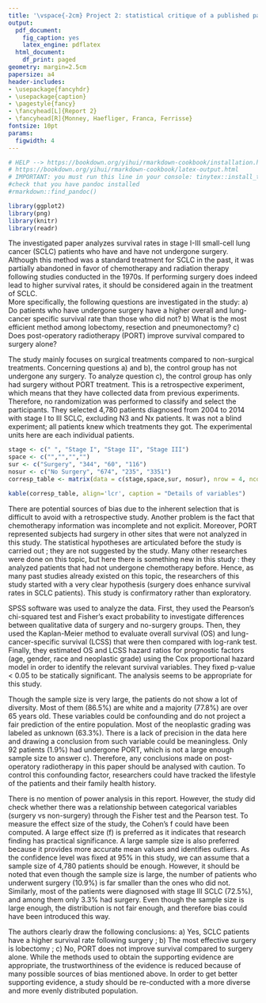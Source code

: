 ```yaml
---
title: '\vspace{-2cm} Project 2: statistical critique of a published paper'
output:
  pdf_document:
    fig_caption: yes
    latex_engine: pdflatex
  html_document:
    df_print: paged
geometry: margin=2.5cm
papersize: a4
header-includes:
- \usepackage{fancyhdr}
- \usepackage{caption}
- \pagestyle{fancy}
- \fancyhead[L]{Report 2}
- \fancyhead[R]{Monney, Haefliger, Franca, Ferrisse}
fontsize: 10pt
params:
  figwidth: 4
---
```


```r
# HELP --> https://bookdown.org/yihui/rmarkdown-cookbook/installation.html
# https://bookdown.org/yihui/rmarkdown-cookbook/latex-output.html
# IMPORTANT: you must run this line in your console: tinytex::install_tinytex()
#check that you have pandoc installed
#rmarkdown::find_pandoc()
```

```{=latex}
\thispagestyle{fancy}
```
```r
library(ggplot2)
library(png)
library(knitr)
library(readr)
```

```{=html}
<!--
1. Briefly give the biomedical background for the paper. What question/hypothesis is being investigated? 
  - What question(s) does the study address?
  - Is the study exploratory or confirmatory?
-->
```

\vspace{-1.5cm}

The investigated paper analyzes survival rates in stage I-III small-cell lung cancer (SCLC) patients who have and have not undergone surgery. Although this method was a standard treatment for SCLC in the past, it was partially abandoned in favor of chemotherapy and radiation therapy following studies conducted in the 1970s. If performing surgery does indeed lead to higher survival rates, it should be considered again in the treatment of SCLC.\
More specifically, the following questions are investigated in the study: a) Do patients who have undergone surgery have a higher overall and lung-cancer specific survival rate than those who did not? b) What is the most efficient method among lobectomy, resection and pneumonectomy? c) Does post-operatory radiotherapy (PORT) improve survival compared to surgery alone?

```{=html}
<!-- 
2. What data are collected (include how many individuals, what variables)? ok
  - Is this study an experiment or an observational study (who decides who gets the treatment)? ok
  - What is the ‘treatment’? (Is there a treatment?) How many treatments are there? ok
  - Is there a control group? Is a placebo used for the control group? ok
  
  - What are the experimental units?
  - What is the experimental design?
  - Are data values measured or self-reported?
-->
```

The study mainly focuses on surgical treatments compared to non-surgical treatments. Concerning questions a) and b), the control group has not undergone any surgery. To analyze question c), the control group has only had surgery without PORT treatment. This is a retrospective experiment, which means that they have collected data from previous experiments. Therefore, no randomization was performed to classify and select the participants. They selected 4,780 patients diagnosed from 2004 to 2014 with stage I to III SCLC, excluding N3 and Nx patients. It was not a blind experiment; all patients knew which treatments they got. The experimental units here are each individual patients.

```r
stage <- c(" ", "Stage I", "Stage II", "Stage III")
space <- c("","","","")
sur <- c("Surgery", "344", "60", "116")
nosur <- c("No Surgery", "674", "235", "3351")
corresp_table <- matrix(data = c(stage,space,sur, nosur), nrow = 4, ncol = 4)

kable(corresp_table, align='lcr', caption = "Details of variables")
```

```{=html}
<!-- 
3. What analyses were carried out? Are these analyses appropriate for the problem? 
  - (If controlled experiment) Is the experiment run blind? Double-blind?
  -  (If controlled experiment) Is the experiment randomized? (Is the assignment to the treatment
group or control group governed by a chance procedure, rather than by judgement or a haphazard
procedure?) 
  - What potential sources of bias are there? ok
  - Is the study exploratory or confirmatory? ok
  - Are the statistical hypotheses articulated before the study is carried out, or are they suggested
by the study? ok
  - How are the data analyzed? ok
  - Is the analysis appropriate for the design? ~~~~
-->
```

There are potential sources of bias due to the inherent selection that is difficult to avoid with a retrospective study. Another problem is the fact that chemotherapy information was incomplete and not explicit. Moreover, PORT represented subjects had surgery in other sites that were not analyzed in this study. The statistical hypotheses are articulated before the study is carried out ; they are not suggested by the study. Many other researches were done on this topic, but here there is something new in this study : they analyzed patients that had not undergone chemotherapy before. Hence, as many past studies already existed on this topic, the researchers of this study started with a very clear hypothesis (surgery does enhance survival rates in SCLC patients). This study is confirmatory rather than exploratory.

SPSS software was used to analyze the data. First, they used the Pearson's chi-squared test and Fisher's exact probability to investigate differences between qualitative data of surgery and no-surgery groups. Then, they used the Kaplan-Meier method to evaluate overall survival (OS) and lung-cancer-specific survival (LCSS) that were then compared with log-rank test. Finally, they estimated OS and LCSS hazard ratios for prognostic factors (age, gender, race and neoplastic grade) using the Cox proportional hazard model in order to identify the relevant survival variables. They fixed p-value \< 0.05 to be statically significant. The analysis seems to be appropriate for this study.

```{=html}
<!-- 
4. What other analyses should have been done (or might have been done but not shown)? Explain.
  - What confounding factors may be involved?
  - Are any confounding factors controlled for?
-->
```

Though the sample size is very large, the patients do not show a lot of diversity. Most of them (86.5%) are white and a majority (77.8%) are over 65 years old. These variables could be confounding and do not project a fair prediction of the entire population. Most of the neoplastic grading was labeled as unknown (63.3%). There is a lack of precision in the data here and drawing a conclusion from such variable could be meaningless. Only 92 patients (1.9%) had undergone PORT, which is not a large enough sample size to answer c). Therefore, any conclusions made on post-operatory radiotherapy in this paper should be analysed with caution. To control this confounding factor, researchers could have tracked the lifestyle of the patients and their family health history.

```{=html}
<!-- 
5. Is there any mention of power of the analyses? How would you go about trying to estimate power? 
  - Is there adequate power? Is the sample size appropriate for the stated aims?
-->
```

There is no mention of power analysis in this report. However, the study did check whether there was a relationship between categorical variables (surgery vs non-surgery) through the Fisher test and the Pearson test. To measure the effect size of the study, the Cohen's f could have been computed. A large effect size (f) is preferred as it indicates that research finding has practical significance. A large sample size is also preferred because it provides more accurate mean values and identifies outliers. As the confidence level was fixed at 95% in this study, we can assume that a sample size of 4,780 patients should be enough. However, it should be noted that even though the sample size is large, the number of patients who underwent surgery (10.9%) is far smaller than the ones who did not. Similarly, most of the patients were diagnosed with stage III SCLC (72.5%), and among them only 3.3% had surgery. Even though the sample size is large enough, the distribution is not fair enough, and therefore bias could have been introduced this way.

```{=html}
<!--
6. What conclusions do the authors draw? Are these conclusions substantiated by the results? Explain 
  - Does the study adequately address the question(s) it attempts to answer? (Can the question(s)
possibly be answered by this study?) 
  - In light of your answers to the above, does the evidence support the conclusions?
-->
```

The authors clearly draw the following conclusions: a) Yes, SCLC patients have a higher survival rate following surgery ; b) The most effective surgery is lobectomy ; c) No, PORT does not improve survival compared to surgery alone. While the methods used to obtain the supporting evidence are appropriate, the trustworthiness of the evidence is reduced because of many possible sources of bias mentioned above. In order to get better supporting evidence, a study should be re-conducted with a more diverse and more evenly distributed population.
